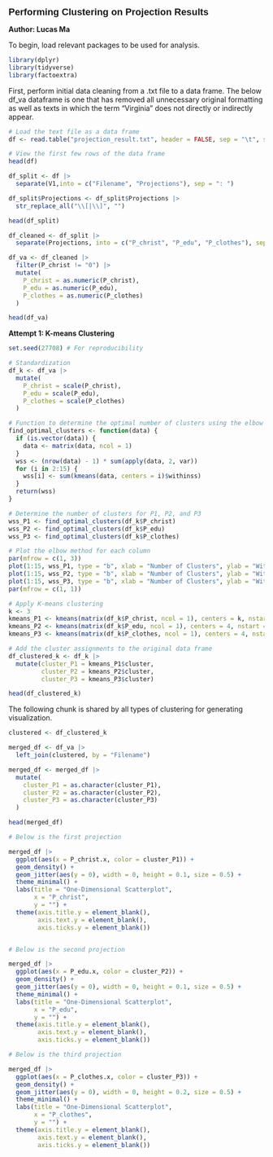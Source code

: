 [**Performing Clustering on Projection Results**]{style="font-family: Arial; font-size: 14pt;"}

**Author: Lucas Ma**

To begin, load relevant packages to be used for analysis.

```r
library(dplyr)
library(tidyverse)
library(factoextra)
```

First, perform initial data cleaning from a .txt file to a data frame. The below df_va dataframe is one that has removed all unnecessary original formatting as well as texts in which the term "Virginia" does not directly or indirectly appear.

```r

# Load the text file as a data frame
df <- read.table("projection_result.txt", header = FALSE, sep = "\t", stringsAsFactors = FALSE)

# View the first few rows of the data frame
head(df)

df_split <- df |> 
  separate(V1,into = c("Filename", "Projections"), sep = ": ")

df_split$Projections <- df_split$Projections |>
  str_replace_all("\\[|\\]", "")

head(df_split)

df_cleaned <- df_split |>
  separate(Projections, into = c("P_christ", "P_edu", "P_clothes"), sep = ", ") 

df_va <- df_cleaned |>
  filter(P_christ != "0") |>
  mutate(
    P_christ = as.numeric(P_christ),
    P_edu = as.numeric(P_edu),
    P_clothes = as.numeric(P_clothes)
  )

head(df_va)
```

**Attempt 1: K-means Clustering**

```r

set.seed(27708) # For reproducibility

# Standardization
df_k <- df_va |>
  mutate(
    P_christ = scale(P_christ),
    P_edu = scale(P_edu),
    P_clothes = scale(P_clothes)
  )

# Function to determine the optimal number of clusters using the elbow method
find_optimal_clusters <- function(data) {
  if (is.vector(data)) {
    data <- matrix(data, ncol = 1)
  }
  wss <- (nrow(data) - 1) * sum(apply(data, 2, var))
  for (i in 2:15) {
    wss[i] <- sum(kmeans(data, centers = i)$withinss)
  }
  return(wss)
}

# Determine the number of clusters for P1, P2, and P3
wss_P1 <- find_optimal_clusters(df_k$P_christ)
wss_P2 <- find_optimal_clusters(df_k$P_edu)
wss_P3 <- find_optimal_clusters(df_k$P_clothes)

# Plot the elbow method for each column
par(mfrow = c(1, 3))
plot(1:15, wss_P1, type = "b", xlab = "Number of Clusters", ylab = "Within groups sum of squares", main = "P1")
plot(1:15, wss_P2, type = "b", xlab = "Number of Clusters", ylab = "Within groups sum of squares", main = "P2")
plot(1:15, wss_P3, type = "b", xlab = "Number of Clusters", ylab = "Within groups sum of squares", main = "P3")
par(mfrow = c(1, 1))

# Apply K-means clustering
k <- 3
kmeans_P1 <- kmeans(matrix(df_k$P_christ, ncol = 1), centers = k, nstart = 25)
kmeans_P2 <- kmeans(matrix(df_k$P_edu, ncol = 1), centers = 4, nstart = 25)
kmeans_P3 <- kmeans(matrix(df_k$P_clothes, ncol = 1), centers = 4, nstart = 25)

# Add the cluster assignments to the original data frame
df_clustered_k <- df_k |> 
  mutate(cluster_P1 = kmeans_P1$cluster,
         cluster_P2 = kmeans_P2$cluster,
         cluster_P3 = kmeans_P3$cluster)

head(df_clustered_k)
```

The following chunk is shared by all types of clustering for generating visualization.

```r

clustered <- df_clustered_k

merged_df <- df_va |>
  left_join(clustered, by = "Filename") 

merged_df <- merged_df |>
  mutate(
    cluster_P1 = as.character(cluster_P1),
    cluster_P2 = as.character(cluster_P2),
    cluster_P3 = as.character(cluster_P3)
  ) 

head(merged_df)

# Below is the first projection

merged_df |>
  ggplot(aes(x = P_christ.x, color = cluster_P1)) +  
  geom_density() +
  geom_jitter(aes(y = 0), width = 0, height = 0.1, size = 0.5) + 
  theme_minimal() +
  labs(title = "One-Dimensional Scatterplot",
       x = "P_christ",
       y = "") +
  theme(axis.title.y = element_blank(),  
        axis.text.y = element_blank(),   
        axis.ticks.y = element_blank())


# Below is the second projection

merged_df |>
  ggplot(aes(x = P_edu.x, color = cluster_P2)) +  
  geom_density() +
  geom_jitter(aes(y = 0), width = 0, height = 0.1, size = 0.5) + 
  theme_minimal() +
  labs(title = "One-Dimensional Scatterplot",
       x = "P_edu",
       y = "") +
  theme(axis.title.y = element_blank(),  
        axis.text.y = element_blank(),   
        axis.ticks.y = element_blank())

# Below is the third projection

merged_df |>
  ggplot(aes(x = P_clothes.x, color = cluster_P3)) +  
  geom_density() +
  geom_jitter(aes(y = 0), width = 0, height = 0.2, size = 0.5) + 
  theme_minimal() +
  labs(title = "One-Dimensional Scatterplot",
       x = "P_clothes",
       y = "") +
  theme(axis.title.y = element_blank(),  
        axis.text.y = element_blank(),   
        axis.ticks.y = element_blank())
```
